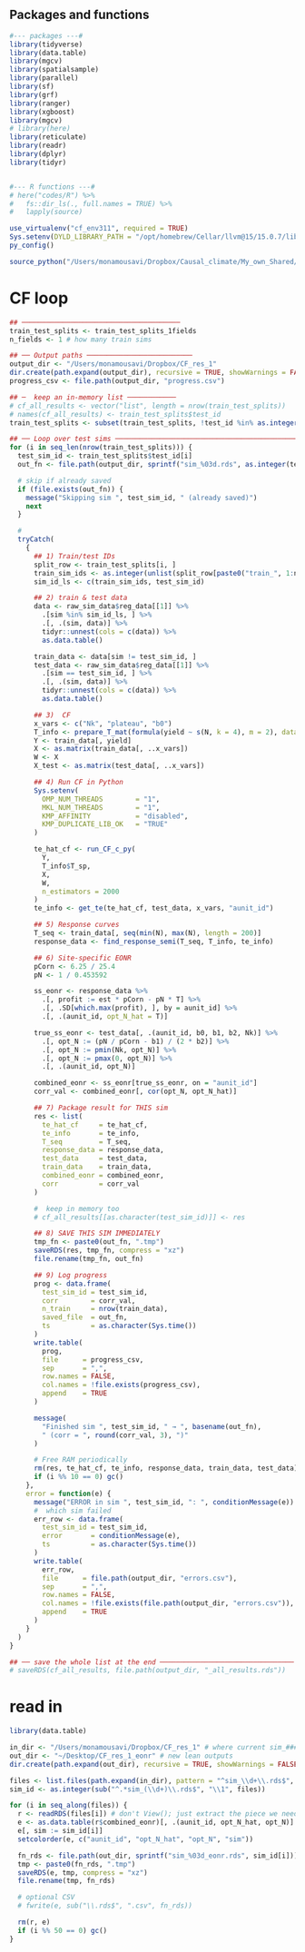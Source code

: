 ## Packages and functions
```r
#--- packages ---#
library(tidyverse)
library(data.table)
library(mgcv)
library(spatialsample)
library(parallel)
library(sf)
library(grf)
library(ranger)
library(xgboost)
library(mgcv)
# library(here)
library(reticulate)
library(readr)
library(dplyr)
library(tidyr)


#--- R functions ---#
# here("codes/R") %>%
#   fs::dir_ls(., full.names = TRUE) %>%
#   lapply(source)

use_virtualenv("cf_env311", required = TRUE)
Sys.setenv(DYLD_LIBRARY_PATH = "/opt/homebrew/Cellar/llvm@15/15.0.7/lib/c++")
py_config()

source_python("/Users/monamousavi/Dropbox/Causal_climate/My_own_Shared/Causal-ML-continuous-treatment/codes/Python/run_CF_c.py")
```





# CF loop

```r
## ───────────────────────────────────────
train_test_splits <- train_test_splits_1fields
n_fields <- 1 # how many train sims

## ── Output paths ──────────────────────────
output_dir <- "/Users/monamousavi/Dropbox/CF_res_1"
dir.create(path.expand(output_dir), recursive = TRUE, showWarnings = FALSE)
progress_csv <- file.path(output_dir, "progress.csv")

## ─  keep an in-memory list ────────────
# cf_all_results <- vector("list", length = nrow(train_test_splits))
# names(cf_all_results) <- train_test_splits$test_id
train_test_splits <- subset(train_test_splits, !test_id %in% as.integer(sub("^sim_(\\d+)\\.rds$", "\\1", basename(list.files(path.expand(output_dir), "^sim_\\d+\\.rds$")))))

## ── Loop over test sims ───────────────────────────────────────────────────────
for (i in seq_len(nrow(train_test_splits))) {
  test_sim_id <- train_test_splits$test_id[i]
  out_fn <- file.path(output_dir, sprintf("sim_%03d.rds", as.integer(test_sim_id)))

  # skip if already saved
  if (file.exists(out_fn)) {
    message("Skipping sim ", test_sim_id, " (already saved)")
    next
  }

  #
  tryCatch(
    {
      ## 1) Train/test IDs
      split_row <- train_test_splits[i, ]
      train_sim_ids <- as.integer(unlist(split_row[paste0("train_", 1:n_fields)]))
      sim_id_ls <- c(train_sim_ids, test_sim_id)

      ## 2) train & test data
      data <- raw_sim_data$reg_data[[1]] %>%
        .[sim %in% sim_id_ls, ] %>%
        .[, .(sim, data)] %>%
        tidyr::unnest(cols = c(data)) %>%
        as.data.table()

      train_data <- data[sim != test_sim_id, ]
      test_data <- raw_sim_data$reg_data[[1]] %>%
        .[sim == test_sim_id, ] %>%
        .[, .(sim, data)] %>%
        tidyr::unnest(cols = c(data)) %>%
        as.data.table()

      ## 3)  CF
      x_vars <- c("Nk", "plateau", "b0")
      T_info <- prepare_T_mat(formula(yield ~ s(N, k = 4), m = 2), data = train_data)
      Y <- train_data[, yield]
      X <- as.matrix(train_data[, ..x_vars])
      W <- X
      X_test <- as.matrix(test_data[, ..x_vars])

      ## 4) Run CF in Python
      Sys.setenv(
        OMP_NUM_THREADS        = "1",
        MKL_NUM_THREADS        = "1",
        KMP_AFFINITY           = "disabled",
        KMP_DUPLICATE_LIB_OK   = "TRUE"
      )

      te_hat_cf <- run_CF_c_py(
        Y,
        T_info$T_sp,
        X,
        W,
        n_estimators = 2000
      )
      te_info <- get_te(te_hat_cf, test_data, x_vars, "aunit_id")

      ## 5) Response curves
      T_seq <- train_data[, seq(min(N), max(N), length = 200)]
      response_data <- find_response_semi(T_seq, T_info, te_info)

      ## 6) Site-specific EONR
      pCorn <- 6.25 / 25.4
      pN <- 1 / 0.453592

      ss_eonr <- response_data %>%
        .[, profit := est * pCorn - pN * T] %>%
        .[, .SD[which.max(profit), ], by = aunit_id] %>%
        .[, .(aunit_id, opt_N_hat = T)]

      true_ss_eonr <- test_data[, .(aunit_id, b0, b1, b2, Nk)] %>%
        .[, opt_N := (pN / pCorn - b1) / (2 * b2)] %>%
        .[, opt_N := pmin(Nk, opt_N)] %>%
        .[, opt_N := pmax(0, opt_N)] %>%
        .[, .(aunit_id, opt_N)]

      combined_eonr <- ss_eonr[true_ss_eonr, on = "aunit_id"]
      corr_val <- combined_eonr[, cor(opt_N, opt_N_hat)]

      ## 7) Package result for THIS sim
      res <- list(
        te_hat_cf     = te_hat_cf,
        te_info       = te_info,
        T_seq         = T_seq,
        response_data = response_data,
        test_data     = test_data,
        train_data    = train_data,
        combined_eonr = combined_eonr,
        corr          = corr_val
      )

      #  keep in memory too
      # cf_all_results[[as.character(test_sim_id)]] <- res

      ## 8) SAVE THIS SIM IMMEDIATELY
      tmp_fn <- paste0(out_fn, ".tmp")
      saveRDS(res, tmp_fn, compress = "xz")
      file.rename(tmp_fn, out_fn)

      ## 9) Log progress
      prog <- data.frame(
        test_sim_id = test_sim_id,
        corr        = corr_val,
        n_train     = nrow(train_data),
        saved_file  = out_fn,
        ts          = as.character(Sys.time())
      )
      write.table(
        prog,
        file      = progress_csv,
        sep       = ",",
        row.names = FALSE,
        col.names = !file.exists(progress_csv),
        append    = TRUE
      )

      message(
        "Finished sim ", test_sim_id, " → ", basename(out_fn),
        " (corr = ", round(corr_val, 3), ")"
      )

      # Free RAM periodically
      rm(res, te_hat_cf, te_info, response_data, train_data, test_data)
      if (i %% 10 == 0) gc()
    },
    error = function(e) {
      message("ERROR in sim ", test_sim_id, ": ", conditionMessage(e))
      #  which sim failed
      err_row <- data.frame(
        test_sim_id = test_sim_id,
        error       = conditionMessage(e),
        ts          = as.character(Sys.time())
      )
      write.table(
        err_row,
        file      = file.path(output_dir, "errors.csv"),
        sep       = ",",
        row.names = FALSE,
        col.names = !file.exists(file.path(output_dir, "errors.csv")),
        append    = TRUE
      )
    }
  )
}

## ── save the whole list at the end ─────────────────────────────────
# saveRDS(cf_all_results, file.path(output_dir, "_all_results.rds"))
```

# read in

```r
library(data.table)

in_dir <- "/Users/monamousavi/Dropbox/CF_res_1" # where current sim_###.rds live
out_dir <- "~/Desktop/CF_res_1_eonr" # new lean outputs
dir.create(path.expand(out_dir), recursive = TRUE, showWarnings = FALSE)

files <- list.files(path.expand(in_dir), pattern = "^sim_\\d+\\.rds$", full.names = TRUE)
sim_id <- as.integer(sub("^.*sim_(\\d+)\\.rds$", "\\1", files))

for (i in seq_along(files)) {
  r <- readRDS(files[i]) # don't View(); just extract the piece we need
  e <- as.data.table(r$combined_eonr)[, .(aunit_id, opt_N_hat, opt_N)]
  e[, sim := sim_id[i]]
  setcolorder(e, c("aunit_id", "opt_N_hat", "opt_N", "sim"))

  fn_rds <- file.path(out_dir, sprintf("sim_%03d_eonr.rds", sim_id[i]))
  tmp <- paste0(fn_rds, ".tmp")
  saveRDS(e, tmp, compress = "xz")
  file.rename(tmp, fn_rds)

  # optional CSV
  # fwrite(e, sub("\\.rds$", ".csv", fn_rds))

  rm(r, e)
  if (i %% 50 == 0) gc()
}
```


